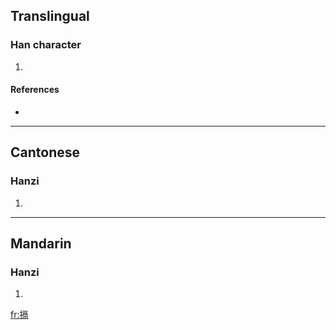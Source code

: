 ==Translingual==

===Han character===
{{Han char|rn=64|rad=手|as=10|sn=13|four=5102<sub>7</sub>|canj=手一口月 (QMRB)}}

# {{defn|Han|sort=手10}}

====References====
* {{Han ref|kx=0448.250|dkj=12528|dj=0799.160|hdz=31930.040|uh=6439|ud=25657|bh=DDA6|bd=56742}}

----

==Cantonese==

===Hanzi===
{{yue-hanzi|jyut=}}

# {{defn|Cantonese}}

----

==Mandarin==

===Hanzi===
{{cmn-hanzi|pin=[[è]] ([[e4]])|wg=o<sup>4</sup>}}

# {{defn|Mandarin}}

[[fr:搹]]